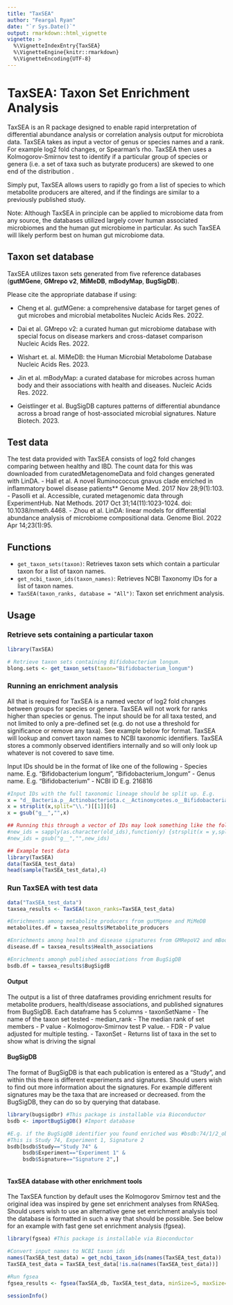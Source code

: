 ```yaml
---
title: "TaxSEA"
author: "Feargal Ryan"
date: "`r Sys.Date()`"
output: rmarkdown::html_vignette
vignette: >
  %\VignetteIndexEntry{TaxSEA}
  %\VignetteEngine{knitr::rmarkdown}
  %\VignetteEncoding{UTF-8}
---
```



# TaxSEA: Taxon Set Enrichment Analysis

TaxSEA is an R package designed to enable rapid interpretation of 
differential abundance analysis  or correlation analysis output for 
microbiota data. 
TaxSEA takes as input a vector of genus or species names and a rank. 
For example log2 fold changes, or Spearman's rho. TaxSEA then uses
a Kolmogorov-Smirnov test to identify if a particular group of species
or genera (i.e. a set of taxa such as butyrate producers) are skewed to 
one end of the distribution . 

Simply put, TaxSEA allows users to rapidly go from a list of species to 
which metabolite producers are altered, and if the findings are similar to
a previously published study. 

Note: Although TaxSEA in principle can be applied to microbiome data from
any source, the databases utilized largely cover human associated microbiomes
and the human gut microbiome in particular. As such TaxSEA will likely perform
best on human gut microbiome data. 


## Taxon set database
TaxSEA utilizes taxon sets generated from five reference databases 
(**gutMGene**, **GMrepo v2**, **MiMeDB**, **mBodyMap**, **BugSigDB**). 

Please cite the appropriate database if using:

- Cheng et al. gutMGene: a comprehensive database for target genes of gut 
microbes and microbial metabolites Nucleic Acids Res. 2022.

- Dai et al. GMrepo v2: a curated human gut microbiome database with 
special focus on disease markers and cross-dataset comparison 
Nucleic Acids Res. 2022.

- Wishart et. al. MiMeDB: the Human Microbial Metabolome Database 
Nucleic Acids Res. 2023.

- Jin et al. mBodyMap: a curated database for microbes across human body 
and their associations with health and diseases. Nucleic Acids Res. 2022.

- Geistlinger et al. BugSigDB captures patterns of differential abundance 
across a broad range of host-associated microbial signatures. 
Nature Biotech. 2023. 

## Test data
The test data provided with TaxSEA consists of log2 fold changes comparing 
between healthy and IBD. The count data for this was downloaded from 
curatedMetagenomeData and fold changes generated with LinDA.
- Hall et al. A novel Ruminococcus gnavus clade enriched in inflammatory 
bowel disease patients** Genome Med. 2017 Nov 28;9(1):103.
- Pasolli et al. Accessible, curated metagenomic data through 
ExperimentHub. Nat Methods. 2017 Oct 31;14(11):1023-1024. 
doi: 10.1038/nmeth.4468.
- Zhou et al. LinDA: linear models for differential abundance analysis of 
microbiome compositional data. Genome Biol. 2022 Apr 14;23(1):95.


## Functions
- `get_taxon_sets(taxon)`: Retrieves taxon sets which contain a particular 
taxon for a list of taxon names.
- `get_ncbi_taxon_ids(taxon_names)`: Retrieves NCBI Taxonomy IDs for a 
list of taxon names.
- `TaxSEA(taxon_ranks, database = "All")`: Taxon set enrichment analysis.


## Usage
### Retrieve sets containing a particular taxon
```r
library(TaxSEA)

# Retrieve taxon sets containing Bifidobacterium longum.
blong.sets <- get_taxon_sets(taxon="Bifidobacterium_longum")
```

### Running an enrichment analysis
All that is required for TaxSEA is a named vector of log2 fold changes 
between groups for species or genera. TaxSEA will not work for ranks higher
than species or genus. The input should be for all taxa tested, and not 
limited to only a pre-defined set (e.g. do not use a threshold for 
significance or remove any taxa). See example below for format. TaxSEA will
lookup and convert taxon names to NCBI taxonomic identifiers. TaxSEA stores
a commonly observed identifiers internally and so will only look up whatever 
is not covered to save time. 

Input IDs should be in the format of like one of the following
- Species name. E.g. "Bifidobacterium longum", "Bifidobacterium_longum"
- Genus name. E.g. "Bifidobacterium"
- NCBI ID E.g. 216816


```r
#Input IDs with the full taxonomic lineage should be split up. E.g.
x = "d__Bacteria.p__Actinobacteriota.c__Actinomycetes.o__Bifidobacteriales.f__Bifidobacteriaceae.g__Bifidobacterium"
x = strsplit(x,split="\\.")[[1]][6]
x = gsub("g__","",x)

## Running this through a vector of IDs may look something like the following
#new_ids = sapply(as.character(old_ids),function(y) {strsplit(x = y,split="\\.")[[1]][6]})
#new_ids = gsub("g__","",new_ids)

## Example test data
library(TaxSEA)
data(TaxSEA_test_data)
head(sample(TaxSEA_test_data),4)

```



### Run TaxSEA with test data
```r
data("TaxSEA_test_data")
taxsea_results <- TaxSEA(taxon_ranks=TaxSEA_test_data)

#Enrichments among metabolite producers from gutMgene and MiMeDB
metabolites.df = taxsea_results$Metabolite_producers

#Enrichments among health and disease signatures from GMRepoV2 and mBodyMap
disease.df = taxsea_results$Health_associations

#Enrichments amongh published associations from BugSigDB
bsdb.df = taxsea_results$BugSigdB

```


#### Output
The output is a list of three dataframes providing enrichment results for 
metabolite produers, health/disease associations, and published signatures 
from BugSigDB.
Each dataframe has 5 columns
- taxonSetName - The name of the taxon set tested
- median_rank - The median rank of set members
- P value - Kolmogorov-Smirnov test P value.
- FDR - P value adjusted for multiple testing. 
- TaxonSet - Returns list of taxa in the set to show what is driving the 
signal


#### BugSigDB
The format of BugSigDB is that each publication is entered as a "Study",
and within this there is different experiments and signatures. 
Should users wish to find out more information about the signatures. For 
example different signatures may be the taxa that are increased or 
decreased. 
from the BugSigDB, they can do so by querying that database.  

```r
library(bugsigdbr) #This package is installable via Bioconductor
bsdb <- importBugSigDB() #Import database 

#E.g. if the BugSigDB identifier you found enriched was #bsdb:74/1/2_obesity:obese_vs_non-obese_DOWN
#This is Study 74, Experiment 1, Signature 2
bsdb[bsdb$Study=="Study 74" & 
     bsdb$Experiment=="Experiment 1" & 
     bsdb$Signature=="Signature 2",]



```




#### TaxSEA database with other enrichment tools
The TaxSEA function by default uses the Kolmogorov Smirnov test and the 
original idea was inspired by gene set enrichment analyses from RNASeq.
Should users wish to use an alternative gene set enrichment analysis tool
the database is formatted in such a way that should be possible. See below
for an example with fast gene set enrichment analysis (fgsea). 

```r
library(fgsea) #This package is installable via Bioconductor

#Convert input names to NCBI taxon ids
names(TaxSEA_test_data) = get_ncbi_taxon_ids(names(TaxSEA_test_data))
TaxSEA_test_data = TaxSEA_test_data[!is.na(names(TaxSEA_test_data))]

#Run fgsea
fgsea_results <- fgsea(TaxSEA_db, TaxSEA_test_data, minSize=5, maxSize=500)
```

```r
sessionInfo()
```


